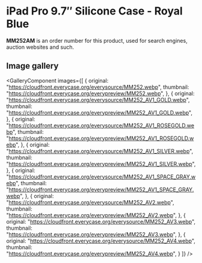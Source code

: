 
# iPad Pro 9.7″ Silicone Case - Royal Blue

<Callout type='info' emoji='👉🏻'>**MM252AM** is an order number for this product, used for search engines, auction websites and such.</Callout>

## Image gallery

<GalleryComponent
    images={[
      {
        original: "https://cloudfront.everycase.org/everysource/MM252.webp",
        thumbnail: "https://cloudfront.everycase.org/everypreview/MM252.webp",
      },
      {
        original: "https://cloudfront.everycase.org/everysource/MM252_AV1_GOLD.webp",
        thumbnail: "https://cloudfront.everycase.org/everypreview/MM252_AV1_GOLD.webp",
      },
      {
        original: "https://cloudfront.everycase.org/everysource/MM252_AV1_ROSEGOLD.webp",
        thumbnail: "https://cloudfront.everycase.org/everypreview/MM252_AV1_ROSEGOLD.webp",
      },
      {
        original: "https://cloudfront.everycase.org/everysource/MM252_AV1_SILVER.webp",
        thumbnail: "https://cloudfront.everycase.org/everypreview/MM252_AV1_SILVER.webp",
      },
      {
        original: "https://cloudfront.everycase.org/everysource/MM252_AV1_SPACE_GRAY.webp",
        thumbnail: "https://cloudfront.everycase.org/everypreview/MM252_AV1_SPACE_GRAY.webp",
      },
      {
        original: "https://cloudfront.everycase.org/everysource/MM252_AV2.webp",
        thumbnail: "https://cloudfront.everycase.org/everypreview/MM252_AV2.webp",
      },
      {
        original: "https://cloudfront.everycase.org/everysource/MM252_AV3.webp",
        thumbnail: "https://cloudfront.everycase.org/everypreview/MM252_AV3.webp",
      },
      {
        original: "https://cloudfront.everycase.org/everysource/MM252_AV4.webp",
        thumbnail: "https://cloudfront.everycase.org/everypreview/MM252_AV4.webp",
      }
    ]}
  />
